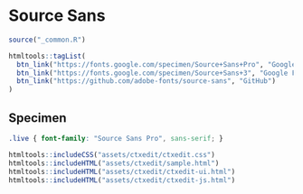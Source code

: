 # Source Sans

```r
source("_common.R")
```

```r
htmltools::tagList(
  btn_link("https://fonts.google.com/specimen/Source+Sans+Pro", "Google Fonts (Source Sans Pro)"),
  btn_link("https://fonts.google.com/specimen/Source+Sans+3", "Google Fonts (Source Sans 3)"),
  btn_link("https://github.com/adobe-fonts/source-sans", "GitHub")
)
```

## Specimen

<link rel="preconnect" href="https://fonts.googleapis.com">
<link rel="preconnect" href="https://fonts.gstatic.com" crossorigin>
<link href="https://fonts.googleapis.com/css2?family=Source+Sans+Pro:ital,wght@0,400;0,700;1,400&display=swap" rel="stylesheet">

```css
.live { font-family: "Source Sans Pro", sans-serif; }
```

```r
htmltools::includeCSS("assets/ctxedit/ctxedit.css")
htmltools::includeHTML("assets/ctxedit/sample.html")
htmltools::includeHTML("assets/ctxedit/ctxedit-ui.html")
htmltools::includeHTML("assets/ctxedit/ctxedit-js.html")
```
